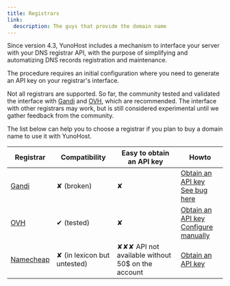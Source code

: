 ```yaml
---
title: Registrars
link:
  description: The guys that provide the domain name
---
```


Since version 4.3, YunoHost includes a mechanism to interface your server with your DNS registrar API, with the purpose of simplifying and automatizing DNS records registration and maintenance.

The procedure requires an initial configuration where you need to generate an API key on your registrar's interface.

Not all registrars are supported. So far, the community tested and validated the interface with [Gandi](https://gandi.net) and [OVH](https://ovh.com), which are recommended. The interface with other registrars may work, but is still considered experimental until we gather feedback from the community.

The list below can help you to choose a registrar if you plan to buy a domain name to use it with YunoHost.

| Registrar                           | Compatibility               | Easy to obtain an API key | Howto |
|-------------------------------------|-----------------------------|---------------------------|-------|
| [Gandi](https://www.gandi.net)      | ✘ (broken)                  | ✘   | [Obtain an API key](/registrar_api_gandi) <br/> [See bug here](https://github.com/YunoHost/issues/issues/2419) |
| [OVH](https://ovh.com/domaines)     | ✔ (tested)                  | ✘   | [Obtain an API key](/registrar_api_ovh) <br/> [Configure manually](/registrar_api_ovh_manual) |
| [Namecheap](https://namecheap.com)  | ✘ (in lexicon but untested) | ✘✘✘ API not available without 50$ on the account | [Obtain an API key](/registrar_api_namecheap) |
